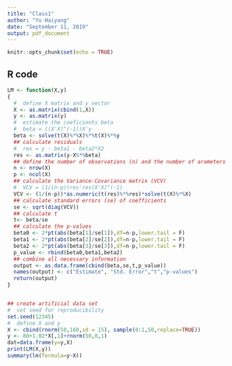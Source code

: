 ```yaml
---
title: "Class1"
author: "Yu Haiyang"
date: "September 11, 2019"
output: pdf_document
---
```


```r
knitr::opts_chunk$set(echo = TRUE)
```



## R code
```r
LM <- function(X,y)
{
  #  define X matrix and y vector
  X <- as.matrix(cbind(1,X))
  y <- as.matrix(y)
  #  estimate the coeficients beta
  #  beta = ((X'X)^(-1))X'y
  beta <- solve(t(X)%*%X)%*%t(X)%*%y
  ## calculate residuals
  #  res = y - beta1 - beta2*X2
  res <- as.matrix(y-X%*%beta)
  ## define the number of observations (n) and the number of arameters (p)
  n <- nrow(X)
  p <- ncol(X)
  ## calculate the Variance-Covariance matrix (VCV)
  #  VCV = (1/(n-p))res'res(X'X)^(-1)
  VCV <- (1/(n-p))*as.numeric(t(res)%*%res)*solve(t(X)%*%X)
  ## calculate standard errors (se) of coefficients
  se <- sqrt(diag(VCV))
  ## calculate t
  t<- beta/se
  ## calculate the p-values
  beta0 <- 2*pt(abs(beta[1]/se[1]),df=n-p,lower.tail = F)
  beta1 <- 2*pt(abs(beta[2]/se[2]),df=n-p,lower.tail = F)
  beta2 <- 2*pt(abs(beta[3]/se[3]),df=n-p,lower.tail = F)
  p_value <- rbind(beta0,beta1,beta2)
  ## combine all necessary information
  output <- as.data.frame(cbind(beta,se,t,p_value))
  names(output) <- c("Estimate", "Std. Error","t","p-values")
  return(output)
}


## create artificial data set
#  set seed for reproducibility
set.seed(12345)
#  define X and y
X <- cbind(rnorm(50,160,sd = 15), sample(0:1,50,replace=TRUE))
y <- 80+1.02*X[,1]+rnorm(50,0,1)
dat=data.frame(y=y,X) 
print(LM(X,y))
summary(lm(formula=y~X))  



```

